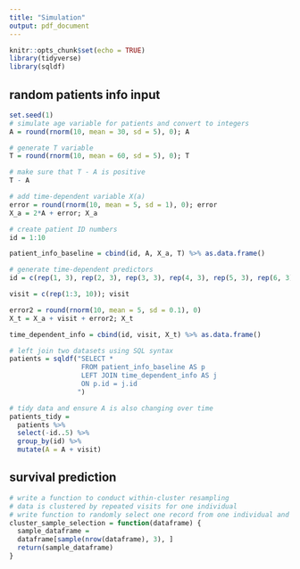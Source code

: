 ```yaml
---
title: "Simulation"
output: pdf_document
---
```


```r
knitr::opts_chunk$set(echo = TRUE)
library(tidyverse)
library(sqldf)
```

## random patients info input
```r
set.seed(1)
# simulate age variable for patients and convert to integers
A = round(rnorm(10, mean = 30, sd = 5), 0); A

# generate T variable
T = round(rnorm(10, mean = 60, sd = 5), 0); T

# make sure that T - A is positive
T - A

# add time-dependent variable X(a)
error = round(rnorm(10, mean = 5, sd = 1), 0); error
X_a = 2*A + error; X_a

# create patient ID numbers
id = 1:10

patient_info_baseline = cbind(id, A, X_a, T) %>% as.data.frame()

# generate time-dependent predictors
id = c(rep(1, 3), rep(2, 3), rep(3, 3), rep(4, 3), rep(5, 3), rep(6, 3), rep(7, 3), rep(8, 3), rep(9, 3), rep(10, 3)); id

visit = c(rep(1:3, 10)); visit

error2 = round(rnorm(10, mean = 5, sd = 0.1), 0)
X_t = X_a + visit + error2; X_t

time_dependent_info = cbind(id, visit, X_t) %>% as.data.frame()

# left join two datasets using SQL syntax
patients = sqldf("SELECT *
                  FROM patient_info_baseline AS p
                  LEFT JOIN time_dependent_info AS j
                  ON p.id = j.id
                 ")

# tidy data and ensure A is also changing over time
patients_tidy = 
  patients %>% 
  select(-id..5) %>% 
  group_by(id) %>% 
  mutate(A = A + visit)
```

## survival prediction
```r
# write a function to conduct within-cluster resampling
# data is clustered by repeated visits for one individual
# write function to randomly select one record from one individual and store the results
cluster_sample_selection = function(dataframe) {
  sample_dataframe = 
  dataframe[sample(nrow(dataframe), 3), ]
  return(sample_dataframe)  
}

```

